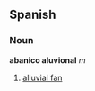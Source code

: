 ==Spanish==
===Noun===
'''abanico aluvional''' ''m''

#[[alluvial fan]]

<!-- I'm looking for a good translation. They are the cone-shaped areas by which the rain comes down the mountain -->

<!--
====Translations====
*English: [[alluvial cones]] --><!-- this is just speculation and probably wrong -->

<!-- Google searches for "alluvial cone" and for "rain cone" return nothing, so I've commented out the speculative translation.  The Spanish looks like a singular in any case.

Google Language Tools gives "fan" [the sort you wave to cool yourself down] as a translation of "abanico".  Now, "alluvial fan" *does* give results on Google, and is also in Wikipedia.  I suggest that this might be the correct translation and have put it in, along with the Spanish gender.-->